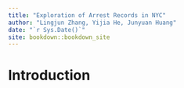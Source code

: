 ```yaml
--- 
title: "Exploration of Arrest Records in NYC"
author: "Lingjun Zhang, Yijia He, Junyuan Huang"
date: "`r Sys.Date()`"
site: bookdown::bookdown_site
---
```


# Introduction

